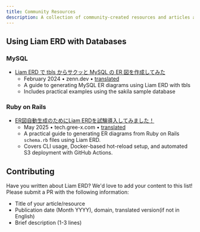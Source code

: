 ```yaml
---
title: Community Resources
description: A collection of community-created resources and articles about Liam ERD
---
```


## Using Liam ERD with Databases

### MySQL

- [Liam ERD で tbls からサクッと MySQL の ER 図を作成してみた](https://zenn.dev/nextbeat/articles/liam-erd-tbls-mysql)
  - February 2024 • zenn.dev • [translated](https://zenn-dev.translate.goog/nextbeat/articles/liam-erd-tbls-mysql?_x_tr_sl=auto&_x_tr_tl=en&_x_tr_hl=ja&_x_tr_pto=wapp&_x_tr_hist=true)
  - A guide to generating MySQL ER diagrams using Liam ERD with tbls
  - Includes practical examples using the sakila sample database

### Ruby on Rails

- [ER図自動生成のためにLiam ERDを試験導入してみました！](https://tech-gree-x-com.translate.goog/automated-er-diagram-generation/index.html)
  - May 2025 • tech.gree-x.com • [translated](https://tech-gree--x-com.translate.goog/automated-er-diagram-generation/index.html?_x_tr_sl=auto&_x_tr_tl=en&_x_tr_hl=ja&_x_tr_pto=wapp)
  - A practical guide to generating ER diagrams from Ruby on Rails `schema.rb` files using Liam ERD.
  - Covers CLI usage, Docker-based hot-reload setup, and automated S3 deployment with GitHub Actions.

## Contributing

Have you written about Liam ERD? We'd love to add your content to this list! Please submit a PR with the following information:

- Title of your article/resource
- Publication date (Month YYYY), domain, translated version(if not in English)
- Brief description (1-3 lines)
